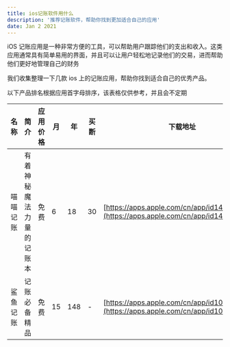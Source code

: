 ```yaml
---
title: ios记账软件用什么
description: '推荐记账软件，帮助你找到更加适合自己的应用'
date: Jan 2 2021
---
```


iOS 记账应用是一种非常方便的工具，可以帮助用户跟踪他们的支出和收入。这类应用通常具有简单易用的界面，并且可以让用户轻松地记录他们的交易，进而帮助他们更好地管理自己的财务

我们收集整理一下几款 ios 上的记账应用，帮助你找到适合自己的优秀产品。

以下产品排名根据应用首字母排序，该表格仅供参考，并且会不定期

| 名称   | 简介           | 应用价格 | 月  | 年   | 买断 | 下载地址                                                                                     | 上线日期       |
| ---- | ------------ | ---- | -- | --- | -- | ---------------------------------------------------------------------------------------- | ---------- |
| 喵喵记账 | 有着神秘魔法力量的记账本 | 免费   | 6  | 18  | 30 | [https://apps.apple.com/cn/app/id1483024444](https://apps.apple.com/cn/app/id1483024444) | 2019-12-03 |
| 鲨鱼记账 | 记账必备精品       | 免费   | 15 | 148 | \- | [https://apps.apple.com/cn/app/id1079718756](https://apps.apple.com/cn/app/id1079718756) | 2016-10-11 |
